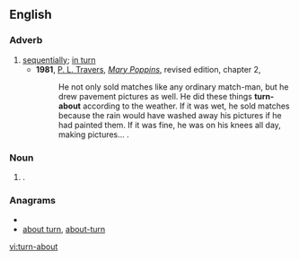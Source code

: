 ==English==

===Adverb===
{{en-adv|sg=[[turn]]-[[about]]|-}}

# [[sequentially]]; [[in turn]]
#* '''1981''', [[w:P. L. Travers|P. L. Travers]], [[w:Mary Poppins|''Mary Poppins'']], revised edition, chapter 2,
#*: He not only sold matches like any ordinary match-man, but he drew pavement pictures as well. He did these things '''turn-about''' according to the weather. If it was wet, he sold matches because the rain would have washed away his pictures if he had painted them. If it was fine, he was on his knees all day, making pictures...&nbsp;.

===Noun===
{{en-noun}}

# {{alternative spelling of|turnabout}}.

===Anagrams===
* {{alphagram|abnorttuu}}
* [[about turn#English|about turn]], [[about-turn#English|about-turn]]

[[vi:turn-about]]